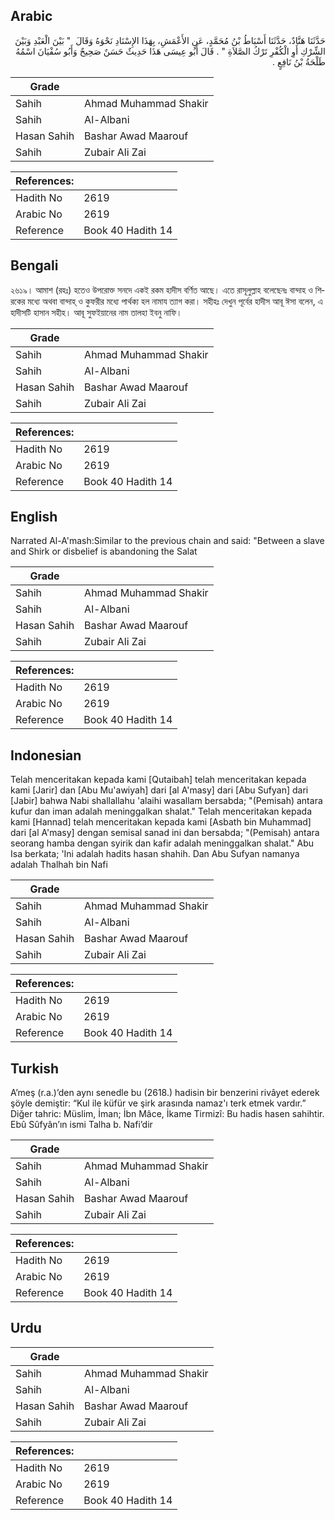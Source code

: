 ## Arabic


<div dir="rtl" lang="ar" style={{fontSize:'larger',backgroundColor:'#f8f9fa',padding:20}}>
حَدَّثَنَا هَنَّادٌ، حَدَّثَنَا أَسْبَاطُ بْنُ مُحَمَّدٍ، عَنِ الأَعْمَشِ، بِهَذَا الإِسْنَادِ نَحْوَهُ وَقَالَ ‏ "‏ بَيْنَ الْعَبْدِ وَبَيْنَ الشِّرْكِ أَوِ الْكُفْرِ تَرْكُ الصَّلاَةِ ‏"‏ ‏.‏ قَالَ أَبُو عِيسَى هَذَا حَدِيثٌ حَسَنٌ صَحِيحٌ وَأَبُو سُفْيَانَ اسْمُهُ طَلْحَةُ بْنُ نَافِعٍ ‏.‏
</div>
<div style={{backgroundColor:'#f8f9fa',padding:20, marginBottom: 10}}><table> <thead> <tr> <th>Grade</th> <th></th> </tr> </thead> <tbody> <tr><td>Sahih</td><td>Ahmad Muhammad Shakir</td></tr><tr><td>Sahih</td><td>Al-Albani</td></tr><tr><td>Hasan Sahih</td><td>Bashar Awad Maarouf</td></tr><tr><td>Sahih</td><td>Zubair Ali Zai</td></tr></tbody></table><table> <thead> <tr> <th>References:</th> <th></th> </tr> </thead> <tbody><tr><td>Hadith No</td><td>2619</td></tr><tr><td>Arabic No</td><td>2619</td></tr><tr><td>Reference</td><td>Book 40 Hadith 14</td></tr></tbody></table></div>

## Bengali


<div dir="ltr" lang="bn" style={{fontSize:'larger',backgroundColor:'#f8f9fa',padding:20}}>
২৬১৯। আমাশ (রহঃ) হতেও উপরোক্ত সনদে একই রকম হাদীস বর্ণিত আছে। এতে রাসূলুল্লাহ বলেছেনঃ বান্দাহ ও শিরকের মধ্যে অথবা বান্দাহ্ ও কুফরীর মধ্যে পার্থক্য হল নামায ত্যাগ করা। সহীহঃ দেখুন পূর্বের হাদীস আবূ ঈসা বলেন, এ হাদীসটি হাসান সহীহ। আবূ সুফইয়ানের নাম তালহা ইবনু নাফি।
</div>
<div style={{backgroundColor:'#f8f9fa',padding:20, marginBottom: 10}}><table> <thead> <tr> <th>Grade</th> <th></th> </tr> </thead> <tbody> <tr><td>Sahih</td><td>Ahmad Muhammad Shakir</td></tr><tr><td>Sahih</td><td>Al-Albani</td></tr><tr><td>Hasan Sahih</td><td>Bashar Awad Maarouf</td></tr><tr><td>Sahih</td><td>Zubair Ali Zai</td></tr></tbody></table><table> <thead> <tr> <th>References:</th> <th></th> </tr> </thead> <tbody><tr><td>Hadith No</td><td>2619</td></tr><tr><td>Arabic No</td><td>2619</td></tr><tr><td>Reference</td><td>Book 40 Hadith 14</td></tr></tbody></table></div>

## English


<div dir="ltr" lang="en" style={{fontSize:'larger',backgroundColor:'#f8f9fa',padding:20}}>
Narrated Al-A'mash:Similar to the previous chain and said: "Between a slave and Shirk or disbelief is abandoning the Salat
</div>
<div style={{backgroundColor:'#f8f9fa',padding:20, marginBottom: 10}}><table> <thead> <tr> <th>Grade</th> <th></th> </tr> </thead> <tbody> <tr><td>Sahih</td><td>Ahmad Muhammad Shakir</td></tr><tr><td>Sahih</td><td>Al-Albani</td></tr><tr><td>Hasan Sahih</td><td>Bashar Awad Maarouf</td></tr><tr><td>Sahih</td><td>Zubair Ali Zai</td></tr></tbody></table><table> <thead> <tr> <th>References:</th> <th></th> </tr> </thead> <tbody><tr><td>Hadith No</td><td>2619</td></tr><tr><td>Arabic No</td><td>2619</td></tr><tr><td>Reference</td><td>Book 40 Hadith 14</td></tr></tbody></table></div>

## Indonesian


<div dir="ltr" lang="id" style={{fontSize:'larger',backgroundColor:'#f8f9fa',padding:20}}>
Telah menceritakan kepada kami [Qutaibah] telah menceritakan kepada kami [Jarir] dan [Abu Mu'awiyah] dari [al A'masy] dari [Abu Sufyan] dari [Jabir] bahwa Nabi shallallahu 'alaihi wasallam bersabda; "(Pemisah) antara kufur dan iman adalah meninggalkan shalat." Telah menceritakan kepada kami [Hannad] telah menceritakan kepada kami [Asbath bin Muhammad] dari [al A'masy] dengan semisal sanad ini dan bersabda; "(Pemisah) antara seorang hamba dengan syirik dan kafir adalah meninggalkan shalat." Abu Isa berkata; 'Ini adalah hadits hasan shahih. Dan Abu Sufyan namanya adalah Thalhah bin Nafi
</div>
<div style={{backgroundColor:'#f8f9fa',padding:20, marginBottom: 10}}><table> <thead> <tr> <th>Grade</th> <th></th> </tr> </thead> <tbody> <tr><td>Sahih</td><td>Ahmad Muhammad Shakir</td></tr><tr><td>Sahih</td><td>Al-Albani</td></tr><tr><td>Hasan Sahih</td><td>Bashar Awad Maarouf</td></tr><tr><td>Sahih</td><td>Zubair Ali Zai</td></tr></tbody></table><table> <thead> <tr> <th>References:</th> <th></th> </tr> </thead> <tbody><tr><td>Hadith No</td><td>2619</td></tr><tr><td>Arabic No</td><td>2619</td></tr><tr><td>Reference</td><td>Book 40 Hadith 14</td></tr></tbody></table></div>

## Turkish


<div dir="ltr" lang="tr" style={{fontSize:'larger',backgroundColor:'#f8f9fa',padding:20}}>
A’meş (r.a.)’den aynı senedle bu (2618.) hadisin bir benzerini rivâyet ederek şöyle demiştir: “Kul ile küfür ve şirk arasında namaz'ı terk etmek vardır.” Diğer tahric: Müslim, İman; İbn Mâce, İkame Tirmizî: Bu hadis hasen sahihtir. Ebû Sûfyân’ın ismi Talha b. Nafi’dir
</div>
<div style={{backgroundColor:'#f8f9fa',padding:20, marginBottom: 10}}><table> <thead> <tr> <th>Grade</th> <th></th> </tr> </thead> <tbody> <tr><td>Sahih</td><td>Ahmad Muhammad Shakir</td></tr><tr><td>Sahih</td><td>Al-Albani</td></tr><tr><td>Hasan Sahih</td><td>Bashar Awad Maarouf</td></tr><tr><td>Sahih</td><td>Zubair Ali Zai</td></tr></tbody></table><table> <thead> <tr> <th>References:</th> <th></th> </tr> </thead> <tbody><tr><td>Hadith No</td><td>2619</td></tr><tr><td>Arabic No</td><td>2619</td></tr><tr><td>Reference</td><td>Book 40 Hadith 14</td></tr></tbody></table></div>

## Urdu


<div dir="rtl" lang="ur" style={{fontSize:'larger',backgroundColor:'#f8f9fa',padding:20}}>

</div>
<div style={{backgroundColor:'#f8f9fa',padding:20, marginBottom: 10}}><table> <thead> <tr> <th>Grade</th> <th></th> </tr> </thead> <tbody> <tr><td>Sahih</td><td>Ahmad Muhammad Shakir</td></tr><tr><td>Sahih</td><td>Al-Albani</td></tr><tr><td>Hasan Sahih</td><td>Bashar Awad Maarouf</td></tr><tr><td>Sahih</td><td>Zubair Ali Zai</td></tr></tbody></table><table> <thead> <tr> <th>References:</th> <th></th> </tr> </thead> <tbody><tr><td>Hadith No</td><td>2619</td></tr><tr><td>Arabic No</td><td>2619</td></tr><tr><td>Reference</td><td>Book 40 Hadith 14</td></tr></tbody></table></div>